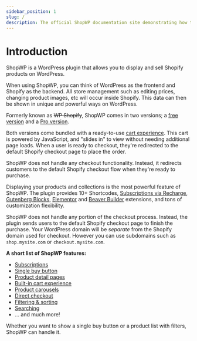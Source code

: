 ```yaml
---
sidebar_position: 1
slug: /
description: The official ShopWP documentation site demonstrating how to use the plugin, and tutorial guides for solving common plugin issues.
---
```



# Introduction

ShopWP is a WordPress plugin that allows you to display and sell Shopify products on WordPress.

When using ShopWP, you can think of WordPress as the frontend and Shopify as the backend. All store management such as editing prices, changing product images, etc will occur inside Shopify. This data can then be shown in unique and powerful ways on WordPress.

Formerly known as ~~WP Shopify~~, ShopWP comes in two versions; a [free version](https://wordpress.org/plugins/wpshopify/) and a [Pro version](https://wpshop.io/purchase/).

Both versions come bundled with a ready-to-use <a href="#!" class="shopwp-cart-trigger">cart experience</a>. This cart is powered by JavaScript, and "slides in" to view without needing additional page loads. When a user is ready to checkout, they're redirected to the default Shopify checkout page to place the order.

ShopWP does not handle any checkout functionality. Instead, it redirects customers to the default Shopify checkout flow when they're ready to purchase.

Displaying your products and collections is the most powerful feature of ShopWP. The plugin provides 10+ Shortcodes, [Subscriptions via Recharge](/guides/subscriptions), [Gutenberg Blocks](/guides/gutenberg-blocks), [Elementor](/guides/elementor-extension) and [Beaver Builder](/guides/beaver-builder-extension) extensions, and tons of customization flexibility.

ShopWP does not handle any portion of the checkout process. Instead, the plugin sends users to the default Shopify checkout page to finish the purchase. Your WordPress domain will be _separate_ from the Shopify domain used for checkout. However you can use subdomains such as `shop.mysite.com` or `checkout.mysite.com`.

**A short list of ShopWP features:**

- [Subscriptions](/guides/subscriptions)
- [Single buy button](/shortcodes/wps_products_buy_button)
- [Product detail pages](/guides/default-pages)
- [Built-in cart experience](https://wpshop.io/features/#cart-experience)
- [Product carousels](https://wpshop.io/features/#carousel)
- [Direct checkout](https://wpshop.io/features/#direct-checkout)
- [Filtering & sorting](/shortcodes/wps_storefront)
- [Searching](/shortcodes/wps_search)
- ... and much more!

Whether you want to show a single buy button or a product list with filters, ShopWP can handle it.

<BrowserOnly>
	<ShopWP showCart={true}>
		<ProductsSingle customSettings={{ limit: 3, itemsPerRow: 3 }} />
	</ShopWP>
</BrowserOnly>
